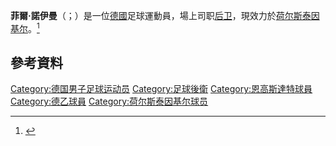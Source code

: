 {{noteTA|G1=football|G2=德甲
|1=zh-hans:诺伊曼;zh-hk:紐文;zh-tw:諾伊曼;}}
{{Infobox football biography
| name                = 菲爾·諾伊曼<br />''Phil Neumann''
| image               = <!--建議使用自由版權圖像-->
| caption             = 
| fullname            = 
| nickname            = 
| birth_date          = {{birth date and age|1997|07|08}}
| birth_place         = {{DEU}}[[雷克林豪森|雷克林豪森]]
| country             = {{DEU}}
| height              = 1.91 m
| position            = [[後衛_(足球)|后卫]]
| currentclub         = [[荷尔斯泰因基尔|荷尔斯泰因基尔]]
| clubnumber          = 25
| youthyears1         = 
| youthclubs1         = 
| years1              = 
| clubs1              = 
| caps1               = 
| goals1              = 
| nationalyears1      = 
| nationalteam1       = 
| nationalcaps1       = 
| nationalgoals1      = 
| medaltemplates      = 
| club-update         = <!--最後更新-->
| nationalteam-update = 
}}

'''菲爾·諾伊曼'''（{{lang-de|Phil Neumann}}；{{bd|1997年|07月8日}}）是一位[[德國|德國]]足球運動員，場上司职[[後衛_(足球)|后卫]]，現效力於[[荷尔斯泰因基尔|荷尔斯泰因基尔]]。<ref>{{soccerway|phil-neumann/359501}}</ref>

== 參考資料 ==
{{reflist}}

{{荷尔斯泰因基尔球员名单}}

{{德國人物小作品}}
{{DEFAULTSORT:Neumann, Phil}}
[[Category:德国男子足球运动员|Category:德国男子足球运动员]]
[[Category:足球後衛|Category:足球後衛]]
[[Category:恩高斯達特球員|Category:恩高斯達特球員]]
[[Category:德乙球員|Category:德乙球員]]
[[Category:荷尔斯泰因基尔球员|Category:荷尔斯泰因基尔球员]]
